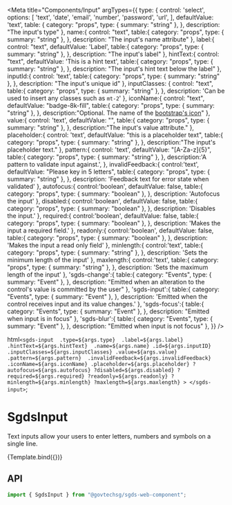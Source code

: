 
<Meta
  title="Components/Input"
  argTypes={{
    type: {
      control: 'select',
      options: [
        'text',
        'date',
        'email',
        'number',
        'password',
        'url',
      ],
      defaultValue: 'text',
      table: { 
        category: "props",
        type: { summary: "string" },
      },
      description: "The input's type"
    },
    name:{
      control: "text",
      table:{ 
        category: "props",
        type: { summary: "string" },
      },
      description: "The input's name attribute"
    },
    label:{
      control: "text",
      defaultValue: 'Label',
      table:{ 
        category: "props",
        type: { summary: "string" },
      },
      description: "The input's label"
    },
    hintText:{
      control: "text",
      defaultValue: 'This is a hint text',
      table:{ 
        category: "props",
        type: { summary: "string" },
      },
      description: "The input's hint text below the label"
    },
    inputId:{
      control: 'text',
      table:{ 
        category: "props",
        type: { summary: "string" },
      },
      description: "The input's unique id"
    },
    inputClasses: { 
      control: "text",
      table:{ 
        category: "props",
        type: { summary: "string" },
      },
      description: 'Can be used to insert any classes such as `mt-2`'
    },
    iconName:{
      control: "text",
      defaultValue: "badge-8k-fill",
      table:{ 
        category: "props",
        type: { summary: "string" },
      },
      description:"Optional. The name of the [bootstrap's icon](https://icons.getbootstrap.com/)"
    },
    value:{
      control: 'text',
      defaultValue: "",
      table:{ 
        category: "props",
        type: { summary: "string" },
      },
      description:"The input's value attribute."
    },
    placeholder:{
      control: 'text',
      defaultValue: "this is a placeholder text",
      table:{ 
        category: "props",
        type: { summary: "string" },
      },
      description:"The input's placeholder text."
    },
    pattern:{
      control: 'text',
      defaultValue: "[A-Za-z]{5}",
      table:{ 
        category: "props",
        type: { summary: "string" },
      },
      description:'A pattern to validate input against.',
    },
    invalidFeedback:{
      control:'text',
      defaultValue: "Please key in 5 letters",
      table:{ 
        category: "props",
        type: { summary: "string" },
      },
      description: 'Feedback text for error state when validated'
    },
    autofocus:{
      control:'boolean',
      defaultValue: false,
      table:{ 
        category: "props",
        type: { summary: "boolean" },
      },
      description: 'Autofocus the input'
    },
    disabled:{
      control:'boolean',
      defaultValue: false,
      table:{ 
        category: "props",
        type: { summary: "boolean" },
      },
      description: 'Disables the input.'
    },
    required:{
      control:'boolean',
      defaultValue: false,
      table:{ 
        category: "props",
        type: { summary: "boolean" },
      },
      description: 'Makes the input a required field.'
    },
    readonly:{
      control:'boolean',
      defaultValue: false,
      table:{ 
        category: "props",
        type: { summary: "boolean" },
      },
      description: 'Makes the input a read only field'
    },
    minlength:{
      control:'text',
      table:{ 
        category: "props",
        type: { summary: "string" },
      },
      description: 'Sets the minimum length of the input'
    },
    maxlength:{
      control:'text',
      table:{ 
        category: "props",
        type: { summary: "string" },
      },
      description: 'Sets the maximum length of the input'
    },
    'sgds-change':{
      table:{ 
        category: "Events",
        type: { summary: "Event" },
      },
      description: "Emitted when an alteration to the control's value is committed by the user"
    },
    'sgds-input':{
      table:{ 
        category: "Events",
        type: { summary: "Event" },
      },
      description: 'Emitted when the control receives input and its value changes.'
    },
    'sgds-focus':{
      table:{ 
        category: "Events",
        type: { summary: "Event" },
      },
      description: "Emitted when input is in focus"
    },
    'sgds-blur':{
      table:{ 
        category: "Events",
        type: { summary: "Event" },
      },
      description: "Emitted when input is not focus"
    },
  }}
/>

  html`
    <sgds-input 
      .type=${args.type} 
      .label=${args.label} 
      .hintText=${args.hintText} 
      .name=${args.name}
      .id=${args.inputID}
      .inputClasses=${args.inputClasses}
      .value=${args.value}
      .pattern=${args.pattern} 
      .invalidFeedback=${args.invalidFeedback}
      .iconName=${args.iconName}
      .placeholder=${args.placeholder}
      ?autofocus=${args.autofocus}
      ?disabled=${args.disabled}
      ?required=${args.required}
      ?readonly=${args.readonly}
      ?minlength=${args.minlength}
      ?maxlength=${args.maxlength}
    >
    </sgds-input>
  `;

# SgdsInput

Text inputs allow your users to enter letters, numbers and symbols on a single line.

<Canvas>
  <Story name="Basic" args={{ type: "text" }}>
    {Template.bind({})}
  </Story>
</Canvas>

## API

```jsx
import { SgdsInput } from "@govtechsg/sgds-web-component";
```

<ArgsTable story="Basic" />

